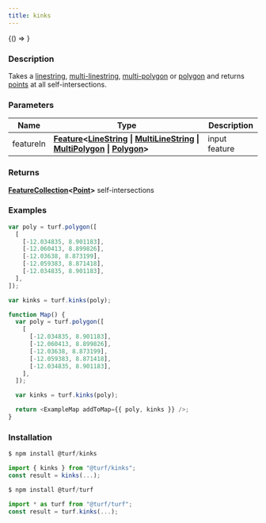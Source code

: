 ```yaml
---
title: kinks
---
```



<!-- Expose turf as global var for experimenting in the browser console -->

<BrowserOnly>{() => <WindowTurfGlobal turf={turf} />}</BrowserOnly>

### Description

Takes a [linestring](https://tools.ietf.org/html/rfc7946#section-3.1.4), [multi-linestring](https://tools.ietf.org/html/rfc7946#section-3.1.5),
[multi-polygon](https://tools.ietf.org/html/rfc7946#section-3.1.7) or [polygon](https://tools.ietf.org/html/rfc7946#section-3.1.6) and
returns [points](https://tools.ietf.org/html/rfc7946#section-3.1.2) at all self-intersections.

### Parameters

| Name      | Type                                                                                                                                                                                                                                                                                                                                           | Description   |
| --------- | ---------------------------------------------------------------------------------------------------------------------------------------------------------------------------------------------------------------------------------------------------------------------------------------------------------------------------------------------- | ------------- |
| featureIn | **[Feature](https://tools.ietf.org/html/rfc7946#section-3.2)\<[LineString](https://tools.ietf.org/html/rfc7946#section-3.1.4) \| [MultiLineString](https://tools.ietf.org/html/rfc7946#section-3.1.5) \| [MultiPolygon](https://tools.ietf.org/html/rfc7946#section-3.1.7) \| [Polygon](https://tools.ietf.org/html/rfc7946#section-3.1.6)\>** | input feature |

### Returns

**[FeatureCollection](https://tools.ietf.org/html/rfc7946#section-3.3)\<[Point](https://tools.ietf.org/html/rfc7946#section-3.1.2)\>** self-intersections

### Examples

```javascript
var poly = turf.polygon([
  [
    [-12.034835, 8.901183],
    [-12.060413, 8.899826],
    [-12.03638, 8.873199],
    [-12.059383, 8.871418],
    [-12.034835, 8.901183],
  ],
]);

var kinks = turf.kinks(poly);
```

```javascript live
function Map() {
  var poly = turf.polygon([
    [
      [-12.034835, 8.901183],
      [-12.060413, 8.899826],
      [-12.03638, 8.873199],
      [-12.059383, 8.871418],
      [-12.034835, 8.901183],
    ],
  ]);

  var kinks = turf.kinks(poly);

  return <ExampleMap addToMap={{ poly, kinks }} />;
}
```

### Installation

```javascript
$ npm install @turf/kinks

import { kinks } from "@turf/kinks";
const result = kinks(...);
```

```javascript
$ npm install @turf/turf

import * as turf from "@turf/turf";
const result = turf.kinks(...);
```
